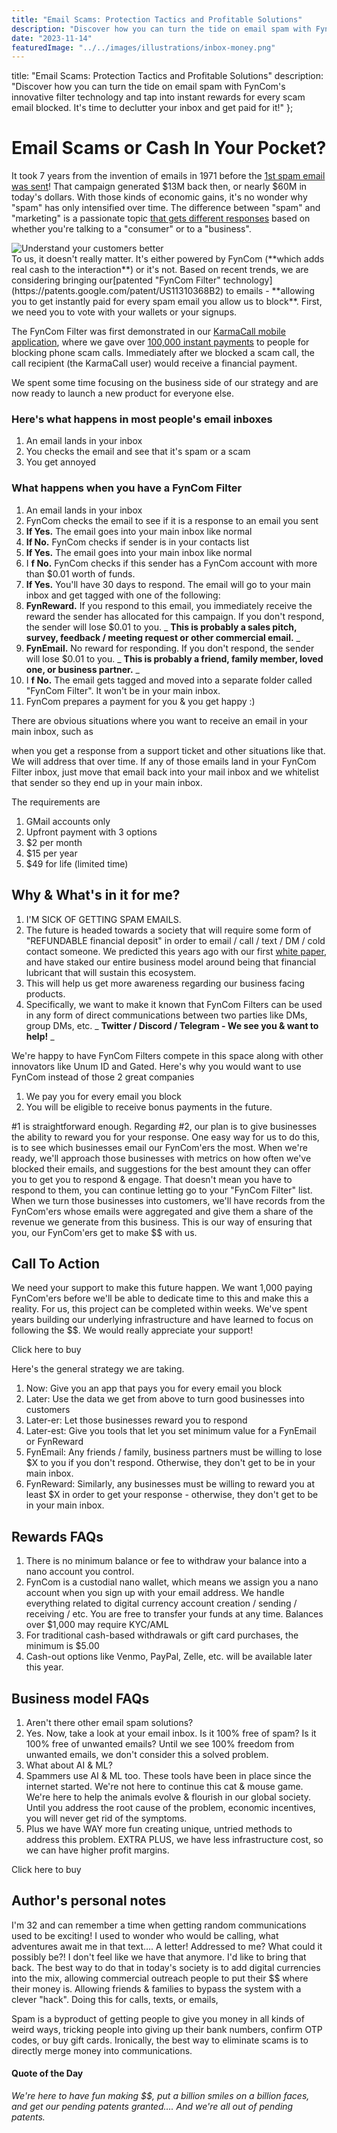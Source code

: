 ```yaml
---
title: "Email Scams: Protection Tactics and Profitable Solutions"
description: "Discover how you can turn the tide on email spam with FynCom's innovative filter technology and tap into instant rewards for every scam email blocked. It's time to declutter your inbox and get paid for it!"
date: "2023-11-14"
featuredImage: "../../images/illustrations/inbox-money.png"
---
```



title: "Email Scams: Protection Tactics and Profitable Solutions"
description: "Discover how you can turn the tide on email spam with FynCom's innovative filter technology and tap into instant rewards for every scam email blocked. It's time to declutter your inbox and get paid for it!"
};

<Wrapper seo={meta}>

  # Email Scams or Cash In Your Pocket?

  It took 7 years from the invention of emails in 1971 before the [1st spam email was sent](https://www.weforum.org/agenda/2018/05/its-40-years-since-the-first-spam-email-was-sent-here-are-6-things-you-didnt/)! That campaign generated $13M back then, or nearly $60M in today's dollars. With those kinds of economic gains, it's no wonder why "spam" has only intensified over time. The difference between "spam" and "marketing" is a passionate topic [that gets different responses](https://www.computerworld.com/article/2539767/unsung-innovators--gary-thuerk--the-father-of-spam.html) based on whether you're talking to a "consumer" or to a "business".

  <div className="use-case-section">
    <div className="use-case-image">
      <img src={inboxMoney} alt="Understand your customers better" />
    </div>
    <div className="use-case-description">
      To us, it doesn't really matter. It's either powered by FynCom (**which adds real cash to the interaction**) or it's not. Based on recent trends, we are considering bringing our[patented "FynCom Filter" technology](https://patents.google.com/patent/US11310368B2) to emails - **allowing you to get instantly paid for every spam email you allow us to block**. First, we need you to vote with your wallets or your signups.
    </div>
  </div>

  The FynCom Filter was first demonstrated in our [KarmaCall mobile application](https://karmacall.com/), where we gave over [100,000 instant payments](https://www.nanolooker.com/account/nano_3rcpayu3g39njpq3mkizuepfr5rh1nwuz4xypwsmubkoiww88wubff8d719t) to people for blocking phone scam calls. Immediately after we blocked a scam call, the call recipient (the KarmaCall user) would receive a financial payment.

  We spent some time focusing on the business side of our strategy and are now ready to launch a new product for everyone else.

  ### **Here's what happens in most people's email inboxes**

  1. An email lands in your inbox
  2. You checks the email and see that it's spam or a scam
  3. You get annoyed

  ### **What happens when you have a FynCom Filter**

  1. An email lands in your inbox
  2. FynCom checks the email to see if it is a response to an email you sent
  3. **If Yes.** The email goes into your main inbox like normal
  4. **If No.** FynCom checks if sender is in your contacts list
  5. **If Yes.** The email goes into your main inbox like normal
  6. I **f No.** FynCom checks if this sender has a FynCom account with more than $0.01 worth of funds.
  7. **If Yes.** You'll have 30 days to respond. The email will go to your main inbox and get tagged with one of the following:
  8. **FynReward.** If you respond to this email, you immediately receive the reward the sender has allocated for this campaign. If you don't respond, the sender will lose $0.01 to you. _ **This is probably a sales pitch, survey, feedback / meeting request or other commercial email.** _
  9. **FynEmail.** No reward for responding. If you don't respond, the sender will lose $0.01 to you. _ **This is probably a friend, family member, loved one, or business partner.** _
  10. I **f No.** The email gets tagged and moved into a separate folder called "FynCom Filter". It won't be in your main inbox.
  11. FynCom prepares a payment for you & you get happy :)

  There are obvious situations where you want to receive an email in your main inbox, such as

  when you get a response from a support ticket and other situations like that. We will address that over time. If any of those emails land in your FynCom Filter inbox, just move that email back into your mail inbox and we whitelist that sender so they end up in your main inbox.

  The requirements are

  1. GMail accounts only
  2. Upfront payment with 3 options
  3. $2 per month
  4. $15 per year
  5. $49 for life (limited time)

  ## **Why & What's in it for me?**

  1. I'M SICK OF GETTING SPAM EMAILS.
  2. The future is headed towards a society that will require some form of "REFUNDABLE financial deposit" in order to email / call / text / DM / cold contact someone. We predicted this years ago with our first [white paper](https://karmacall.com/KarmaCallWhitePaper.pdf), and have staked our entire business model around being that financial lubricant that will sustain this ecosystem.
  3. This will help us get more awareness regarding our business facing products.
  4. Specifically, we want to make it known that FynCom Filters can be used in any form of direct communications between two parties like DMs, group DMs, etc. _ **Twitter / Discord / Telegram - We see you & want to help!** _

  We're happy to have FynCom Filters compete in this space along with other innovators like Unum ID and Gated. Here's why you would want to use FynCom instead of those 2 great companies

  1. We pay you for every email you block
  2. You will be eligible to receive bonus payments in the future.

  #1 is straightforward enough. Regarding #2, our plan is to give businesses the ability to reward you for your response. One easy way for us to do this, is to see which businesses email our FynCom'ers the most. When we're ready, we'll approach those businesses with metrics on how often we've blocked their emails, and suggestions for the best amount they can offer you to get you to respond & engage. That doesn't mean you have to respond to them, you can continue letting go to your "FynCom Filter" list. When we turn those businesses into customers, we'll have records from the FynCom'ers whose emails were aggregated and give them a share of the revenue we generate from this business. This is our way of ensuring that you, our FynCom'ers get to make $$ with us.

  ## **Call To Action**

  We need your support to make this future happen. We want 1,000 paying FynCom'ers before we'll be able to dedicate time to this and make this a reality. For us, this project can be completed within weeks. We've spent years building our underlying infrastructure and have learned to focus on following the $$. We would really appreciate your support!

  <Link to="/fyncom-filters-email-edition">Click here to buy </Link>

  Here's the general strategy we are taking.

  1. Now: Give you an app that pays you for every email you block
  2. Later: Use the data we get from above to turn good businesses into customers
  3. Later-er: Let those businesses reward you to respond
  4. Later-est: Give you tools that let you set minimum value for a FynEmail or FynReward
  5. FynEmail: Any friends / family, business partners must be willing to lose $X to you if you don't respond. Otherwise, they don't get to be in your main inbox.
  6. FynReward: Similarly, any businesses must be willing to reward you at least $X in order to get your response - otherwise, they don't get to be in your main inbox.

  ## **Rewards FAQs**

  1. There is no minimum balance or fee to withdraw your balance into a nano account you control.
  2. FynCom is a custodial nano wallet, which means we assign you a nano account when you sign up with your email address. We handle everything related to digital currency account creation / sending / receiving / etc. You are free to transfer your funds at any time. Balances over $1,000 may require KYC/AML
  3. For traditional cash-based withdrawals or gift card purchases, the minimum is $5.00
  4. Cash-out options like Venmo, PayPal, Zelle, etc. will be available later this year.

  ## **Business model FAQs**

  1. Aren't there other email spam solutions?
  2. Yes. Now, take a look at your email inbox. Is it 100% free of spam? Is it 100% free of unwanted emails? Until we see 100% freedom from unwanted emails, we don't consider this a solved problem.
  3. What about AI & ML?
  4. Spammers use AI & ML too. These tools have been in place since the internet started. We're not here to continue this cat & mouse game. We're here to help the animals evolve & flourish in our global society. Until you address the root cause of the problem, economic incentives, you will never get rid of the symptoms.
  5. Plus we have WAY more fun creating unique, untried methods to address this problem. EXTRA PLUS, we have less infrastructure cost, so we can have higher profit margins.

  <Link to="/fyncom-filters-email-edition">Click here to buy</Link>

  ## **Author's personal notes**

  I'm 32 and can remember a time when getting random communications used to be exciting! I used to wonder who would be calling, what adventures await me in that text…. A letter! Addressed to me? What could it possibly be?! I don't feel like we have that anymore. I'd like to bring that back. The best way to do that in today's society is to add digital currencies into the mix, allowing commercial outreach people to put their $$ where their money is. Allowing friends & families to bypass the system with a clever "hack". Doing this for calls, texts, or emails,

  Spam is a byproduct of getting people to give you money in all kinds of weird ways, tricking people into giving up their bank numbers, confirm OTP codes, or buy gift cards. Ironically, the best way to eliminate scams is to directly merge money into communications.

  #### **Quote of the Day**

  _We're here to have fun making $$, put a billion smiles on a billion faces, and get our pending patents granted…. And we're all out of pending patents._

</Wrapper>

<Footer/>

